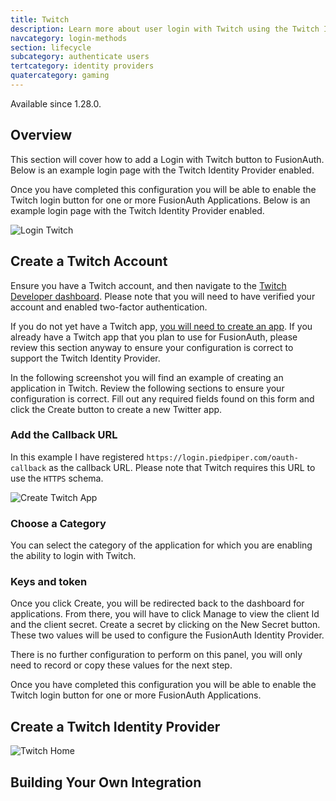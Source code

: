 ```yaml
---
title: Twitch
description: Learn more about user login with Twitch using the Twitch Identity Provider.
navcategory: login-methods
section: lifecycle
subcategory: authenticate users
tertcategory: identity providers
quatercategory: gaming
---
```


<PremiumPlanBlurb />

<Aside type="version">
Available since 1.28.0.
</Aside>

## Overview

This section will cover how to add a Login with Twitch button to FusionAuth.
Below is an example login page with the Twitch Identity Provider enabled.


Once you have completed this configuration you will be able to enable the Twitch login button for one or more FusionAuth Applications. Below is an example login page with the Twitch Identity Provider enabled.

![Login Twitch](/img/docs/lifecycle/authenticate-users/identity-providers/gaming/login-twitch.png)

<IdentityProviderOverviewDiagram identity_provider_name="Twitch" />

## Create a Twitch Account

Ensure you have a Twitch account, and then navigate to the [Twitch Developer dashboard](https://dev.twitch.tv/). Please note that you will need to have verified your account and enabled two-factor authentication.

If you do not yet have a Twitch app, [you will need to create an app](https://dev.twitch.tv/console/apps). If you already have a Twitch app that you plan to use for FusionAuth, please review this section anyway to ensure your configuration is correct to support the Twitch Identity Provider.

In the following screenshot you will find an example of creating an application in Twitch. Review the following sections to ensure your configuration is correct. Fill out any required fields found on this form and click the <InlineUIElement>Create</InlineUIElement> button to create a new Twitter app.

### Add the Callback URL

In this example I have registered `https://login.piedpiper.com/oauth-callback` as the callback URL. Please note that Twitch requires this URL to use the `HTTPS` schema.

![Create Twitch App](/img/docs/lifecycle/authenticate-users/identity-providers/gaming/twitch-create-app.png)

### Choose a Category

You can select the category of the application for which you are enabling the ability to login with Twitch.

### Keys and token

Once you click <InlineUIElement>Create</InlineUIElement>, you will be redirected back to the dashboard for applications. From there, you will have to click <InlineUIElement>Manage</InlineUIElement> to view the client Id and the client secret. Create a secret by clicking on the <InlineUIElement>New Secret</InlineUIElement> button. These two values will be used to configure the FusionAuth Identity Provider.

There is no further configuration to perform on this panel, you will only need to record or copy these values for the next step.

Once you have completed this configuration you will be able to enable the Twitch login button for one or more FusionAuth Applications.

## Create a Twitch Identity Provider

<IdpApplicationConfiguration identity_provider="Twitch" />

![Twitch Home](/img/docs/lifecycle/authenticate-users/identity-providers/gaming/identity-provider-twitch-add.png)


<IdpFormFields getStartedHref="https://dev.twitch.tv/"
               getStartedText="Twitch - Getting Started" i
               idp="Twitch"
               linkingStrategy="Create a pending link"
               scopeDefault="openid user:read:email"
               scopeDescription="The optional scope parameter used by Twitch to request details about the user." />

## Building Your Own Integration

<LoginApiIntegration apiRef="/docs/apis/identity-providers/twitch#complete-the-propsmanual_idp_display_name-login" identity_provider_name="Twitch" />
